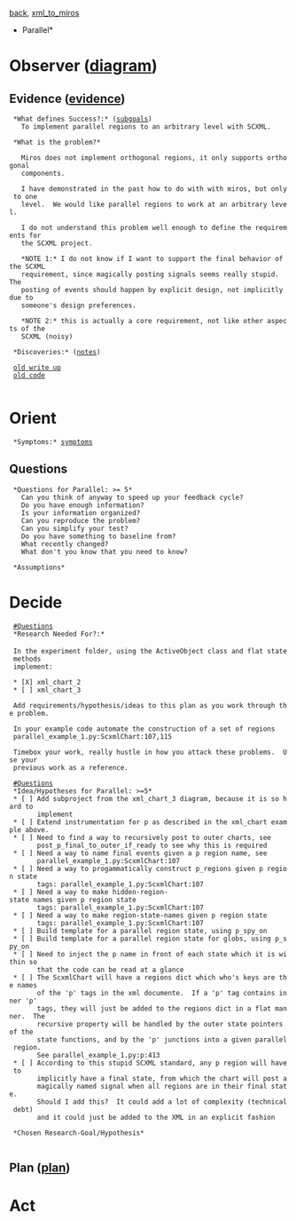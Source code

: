 [[subgoals.xml_to_miros|back]],  [[xml_to_miros]]
*Parallel*
= Observer ([[local:C:/Vim8.1/.vim/ooda.pdf|diagram]]) = 
== Evidence ([[evidence.parallel|evidence]]) ==

  *What defines Success?:* ([[subgoals.parallel|subgoals]])
    To implement parallel regions to an arbitrary level with SCXML.

  *What is the problem?*
  
    Miros does not implement orthogonal regions, it only supports orthogonal
    components.
    
    I have demonstrated in the past how to do with with miros, but only to one
    level.  We would like parallel regions to work at an arbitrary level.
    
    I do not understand this problem well enough to define the requirements for
    the SCXML project.
    
    *NOTE 1:* I do not know if I want to support the final behavior of the SCXML
    requirement, since magically posting signals seems really stupid.  The
    posting of events should happen by explicit design, not implicitly due to
    someone's design preferences.
    
    *NOTE 2:* this is actually a core requirement, not like other aspects of the
    SCXML (noisy)

  *Discoveries:* ([[notes.parallel|notes]])
  
  [[file:///C:/github/miros/docs/othogonalregions.html|old write up]]
  [[https://github.com/aleph2c/miros/blob/master/examples/xml_chart.py|old code]]
  
= Orient =
  *Symptoms:* [[symptoms.parallel|symptoms]]

== Questions ==
  *Questions for Parallel: >= 5*
    Can you think of anyway to speed up your feedback cycle?
    Do you have enough information?
    Is your information organized?
    Can you reproduce the problem?
    Can you simplify your test?
    Do you have something to baseline from?
    What recently changed?
    What don't you know that you need to know?
  
  *Assumptions*

= Decide =
  [[#Questions]]
  *Research Needed For?:*
 
  In the experiment folder, using the ActiveObject class and flat state methods
  implement:

  * [X] xml_chart_2
  * [ ] xml_chart_3 
        
  Add requirements/hypothesis/ideas to this plan as you work through the problem.
  
  In your example code automate the construction of a set of regions
  parallel_example_1.py:ScxmlChart:107,115
  
  Timebox your work, really hustle in how you attack these problems.  Use your
  previous work as a reference.

  [[#Questions]]
  *Idea/Hypotheses for Parallel: >=5*
  * [ ] Add subproject from the xml_chart_3 diagram, because it is so hard to
        implement 
  * [ ] Extend instrumentation for p as described in the xml_chart example above.
  * [ ] Need to find a way to recursively post to outer charts, see
        post_p_final_to_outer_if_ready to see why this is required
  * [ ] Need a way to name final events given a p region name, see
        parallel_example_1.py:ScxmlChart:107
  * [ ] Need a way to progammatically construct p_regions given p region state
        tags: parallel_example_1.py:ScxmlChart:107
  * [ ] Need a way to make hidden-region-state names given p region state
        tags: parallel_example_1.py:ScxmlChart:107
  * [ ] Need a way to make region-state-names given p region state
        tags: parallel_example_1.py:ScxmlChart:107
  * [ ] Build template for a parallel region state, using p_spy_on
  * [ ] Build template for a parallel region state for globs, using p_spy_on
  * [ ] Need to inject the p name in front of each state which it is within so
        that the code can be read at a glance
  * [ ] The ScxmlChart will have a regions dict which who's keys are the names
        of the 'p' tags in the xml documente.  If a 'p' tag contains inner 'p'
        tags, they will just be added to the regions dict in a flat manner.  The
        recursive property will be handled by the outer state pointers of the
        state functions, and by the 'p' junctions into a given parallel region.
        See parallel_example_1.py:p:413
  * [ ] According to this stupid SCXML standard, any p region will have to
        implicitly have a final state, from which the chart will post a
        magically named signal when all regions are in their final state.
        Should I add this?  It could add a lot of complexity (technical debt)
        and it could just be added to the XML in an explicit fashion

  *Chosen Research-Goal/Hypothesis*
    

== Plan ([[plan.parallel|plan]]) ==

= Act =
  


